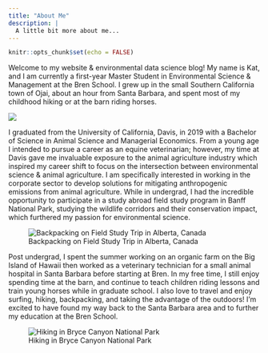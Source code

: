 ```yaml
---
title: "About Me"
description: |
  A little bit more about me...
---
```


```r
knitr::opts_chunk$set(echo = FALSE)
```

Welcome to my website & environmental data science blog! My name is Kat, and I am currently a first-year Master Student in Environmental Science & Management at the Bren School. I grew up in the small Southern California town of Ojai, about an hour from Santa Barbara, and spent most of my childhood hiking or at the barn riding horses.

![](www/me.png)

I graduated from the University of California, Davis, in 2019 with a Bachelor of Science in Animal Science and Managerial Economics. From a young age I intended to pursue a career as an equine veterinarian; however, my time at Davis gave me invaluable exposure to the animal agriculture industry which inspired my career shift to focus on the intersection between environmental science & animal agriculture. I am specifically interested in working in the corporate sector to develop solutions for mitigating anthropogenic emissions from animal agriculture. While in undergrad, I had the incredible opportunity to participate in a study abroad field study program in Banff National Park, studying the wildlife corridors and their conservation impact, which furthered my passion for environmental science. 

![Backpacking on Field Study Trip in Alberta, Canada](www/canada.png)

Post undergrad, I spent the summer working on an organic farm on the Big Island of Hawaii then worked as a veterinary technician for a small animal hospital in Santa Barbara before starting at Bren. In my free time, I still enjoy spending time at the barn, and continue to teach children riding lessons and train young horses while in graduate school. I also love to travel and enjoy surfing, hiking, backpacking, and taking the advantage of the outdoors! I'm excited to have found my way back to the Santa Barbara area and to further my education at the Bren School. 

![Hiking in Bryce Canyon National Park](www/bryce.png)
